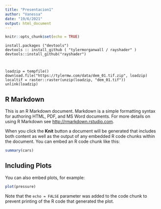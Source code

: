 ```yaml
---
title: "Presentacion1"
author: "Vanessa"
date: "19/6/2021"
output: html_document
---
```


```r
knitr::opts_chunk$set(echo = TRUE)
```

```
install.packages ("devtools") 
devtools :: install_github ( "tylermorganwall / rayshader" )
devtools::install_github("rayshader")



loadzip = tempfile()
download.file("https://tylermw.com/data/dem_01.tif.zip", loadzip)
localtif = raster::raster(unzip(loadzip, "dem_01.tif"))
unlink(loadzip)
```


## R Markdown

This is an R Markdown document. Markdown is a simple formatting syntax for authoring HTML, PDF, and MS Word documents. For more details on using R Markdown see <http://rmarkdown.rstudio.com>.

When you click the **Knit** button a document will be generated that includes both content as well as the output of any embedded R code chunks within the document. You can embed an R code chunk like this:

```r
summary(cars)
```

## Including Plots

You can also embed plots, for example:

```r
plot(pressure)
```

Note that the `echo = FALSE` parameter was added to the code chunk to prevent printing of the R code that generated the plot.
